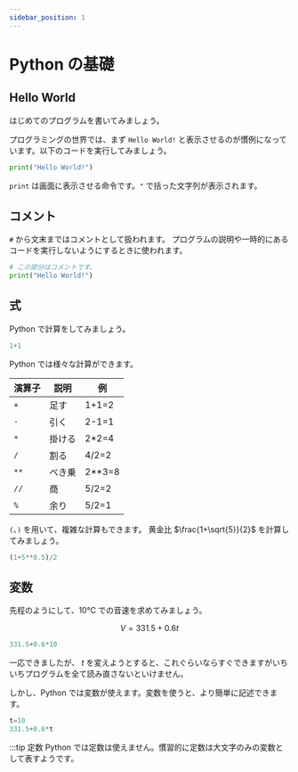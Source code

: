 ```yaml
---
sidebar_position: 1
---
```



# Python の基礎

## Hello World

はじめてのプログラムを書いてみましょう。

プログラミングの世界では、まず `Hello World!` と表示させるのが慣例になっています。以下のコードを実行してみましょう。

```python
print("Hello World!")
```

<OpenInColab path="/docs/python/basic/_samples/hello-world.ipynb" />

`print` は画面に表示させる命令です。`"` で括った文字列が表示されます。

## コメント

`#` から文末まではコメントとして扱われます。
プログラムの説明や一時的にあるコードを実行しないようにするときに使われます。

```python
# この部分はコメントです。
print("Hello World!")
```

<OpenInColab path="/docs/python/basic/_samples/comment.ipynb" />

## 式

Python で計算をしてみましょう。

```python
1+1
```

<OpenInColab path="/docs/python/basic/_samples/sum.ipynb" />

Python では様々な計算ができます。

| 演算子 | 説明   | 例       |
| ------ | ------ | -------- |
| `+`    | 足す   | 1+1=2    |
| `-`    | 引く   | 2-1=1    |
| `*`    | 掛ける | 2\*2=4   |
| `/`    | 割る   | 4/2=2    |
| `**`   | べき乗 | 2\*\*3=8 |
| `//`   | 商     | 5/2=2    |
| `%`    | 余り   | 5/2=1    |

`(`、`)` を用いて、複雑な計算もできます。
黄金比 $\frac{1+\sqrt{5}}{2}$ を計算してみましょう。

```python
(1+5**0.5)/2
```

<OpenInColab path="/docs/python/basic/_samples/golden-ratio.ipynb" />

## 変数

先程のようにして、10℃ での音速を求めてみましょう。

$$
V=331.5+0.6t
$$

```python
331.5+0.6*10
```

<OpenInColab path="/docs/python/basic/_samples/sound-velocity.ipynb" />

一応できましたが、 $t$ を変えようとすると、これぐらいならすぐできますがいちいちプログラムを全て読み直さないといけません。

しかし、Python では変数が使えます。変数を使うと、より簡単に記述できます。

```python
t=10
331.5+0.6*t
```

<OpenInColab path="/docs/python/basic/_samples/sound-velocity2.ipynb" />

:::tip 定数
Python では定数は使えません。慣習的に定数は大文字のみの変数として表すようです。
